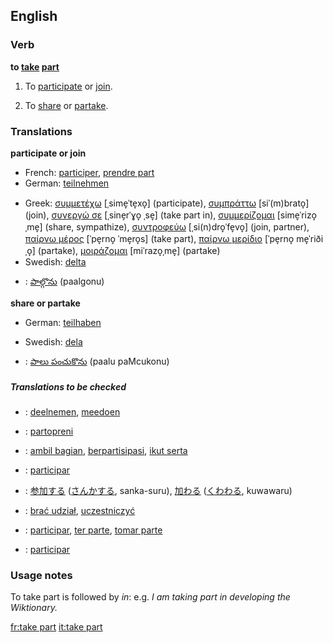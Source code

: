 ==English==

===Verb===
'''to [[take]] [[part]]'''
# {{idiom}} To [[participate]] or [[join]].
# {{idiom}} To [[share]] or [[partake]].

===Translations===
'''participate or join'''
{{top}}
*French: [[participer]], [[prendre part]]
*German: [[teilnehmen]]
{{mid}}
*Greek: [[συμμετέχω]] [ˌsime̞ˈte̞xo̞] (participate), [[συμπράττω]] [siˈ(m)brato̞] (join), [[συνεργώ σε]] [ˌsine̞rˈɣo̞ ˌse̞] (take part in), [[συμμερίζομαι]] [sime̞ˈrizo̞ˌme̞] (share, sympathize), [[συντροφεύω]] [ˌsi(n)dro̞ˈfe̞vo̞] (join, partner), [[παίρνω μέρος]] [ˈpe̞rno̞ ˈme̞ro̞s] (take part), [[παίρνω μερίδιο]] [ˈpe̞rno̞ me̞ˈriðiˌo̞] (partake), [[μοιράζομαι]] [miˈrazo̞ˌme̞] (partake)
*Swedish: [[delta]]
*{{te}}: [[పాల్గొను]] (paalgonu)
{{bottom}}

'''share or partake'''
{{top}}
*German: [[teilhaben]]
{{mid}}
*Swedish: [[dela]]
*{{te}}: [[పాలు పంచుకొను]] (paalu paMcukonu)
{{bottom}}

=====Translations to be checked=====
{{checktrans}}

*{{ttbc|Dutch}}: [[deelnemen]], [[meedoen]]
*{{ttbc|Esperanto}}: [[partopreni]]
*{{ttbc|Indonesian}}: [[ambil bagian]], [[partisipasi|berpartisipasi]], [[ikut serta]]
*{{ttbc|Interlingua}}: [[participar]]
*{{ttbc|Japanese}}: [[参加]]する ([[さんか]]する, sanka-suru), [[加わる]] ([[くわわる]], kuwawaru)
*{{ttbc|Polish}}: [[brać udział]], [[uczestniczyć]]
*{{ttbc|Portuguese}}: [[participar]], [[ter parte]], [[tomar parte]]
*{{ttbc|Spanish}}: [[participar]]

===Usage notes===
To take part is followed by ''in'': e.g. ''I am taking part in developing the Wiktionary.''

[[fr:take part]]
[[it:take part]]